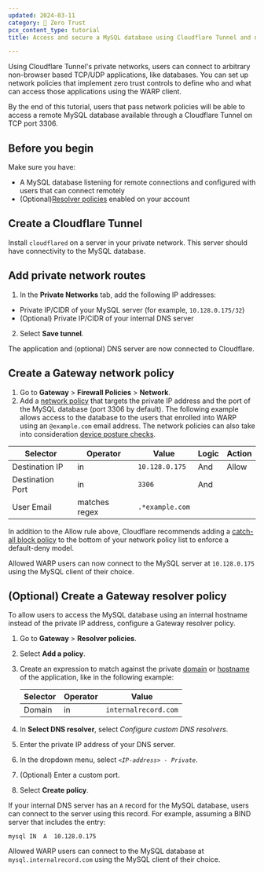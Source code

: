 ```yaml
---
updated: 2024-03-11
category: 🔐 Zero Trust
pcx_content_type: tutorial
title: Access and secure a MySQL database using Cloudflare Tunnel and network policies

---
```



Using Cloudflare Tunnel's private networks, users can connect to arbitrary non-browser based TCP/UDP applications, like databases. You can set up network policies that implement zero trust controls to define who and what can access those applications using the WARP client.

By the end of this tutorial, users that pass network policies will be able to access a remote MySQL database available through a Cloudflare Tunnel on TCP port 3306.


## Before you begin


Make sure you have:

* A MySQL database listening for remote connections and configured with users that can connect remotely
* (Optional)[Resolver policies](/cloudflare-one/policies/gateway/resolver-policies/) enabled on your account


## Create a Cloudflare Tunnel

Install `cloudflared` on a server in your private network. This server should have connectivity to the MySQL database.

<Render file="tunnel/create-tunnel" product="cloudflare-one" />



## Add private network routes

1. In the **Private Networks** tab, add the following IP addresses:

* Private IP/CIDR of your MySQL server (for example, `10.128.0.175/32`)
* (Optional) Private IP/CIDR of your internal DNS server

2. Select **Save tunnel**.

The application and (optional) DNS server are now connected to Cloudflare.


## Create a Gateway network policy


1. Go to **Gateway** > **Firewall Policies** > **Network**.
2. Add a [network policy](/cloudflare-one/policies/gateway/network-policies/) that targets the private IP address and the port of the MySQL database (port 3306 by default). The following example allows access to the database to the users that enrolled into WARP using an `@example.com` email address. The network policies can also take into consideration [device posture checks](/cloudflare-one/identity/devices/).

| Selector         | Operator      | Value           | Logic | Action |
| ---------------- | ------------- | --------------- | ----- | ------ |
| Destination IP   | in            | `10.128.0.175`  | And   | Allow  |
| Destination Port | in            | `3306`          | And   |        |
| User Email       | matches regex | `.*example.com` |       |        |

In addition to the Allow rule above, Cloudflare recommends adding a [catch-all block policy](/learning-paths/replace-vpn/build-policies/) to the bottom of your network policy list to enforce a default-deny model.

Allowed WARP users can now connect to the MySQL server at `10.128.0.175` using the MySQL client of their choice.


## (Optional) Create a Gateway resolver policy


To allow users to access the MySQL database using an internal hostname instead of the private IP address, configure a Gateway resolver policy.

1. Go to **Gateway** > **Resolver policies**.

2. Select **Add a policy**.

3. Create an expression to match against the private [domain](/cloudflare-one/policies/gateway/resolver-policies/#domain) or [hostname](/cloudflare-one/policies/gateway/resolver-policies/#host) of the application, like in the following example:

   | Selector | Operator | Value                |
   | -------- | -------- | -------------------- |
   | Domain   | in       | `internalrecord.com` |

4. In **Select DNS resolver**, select *Configure custom DNS resolvers*.

5. Enter the private IP address of your DNS server.

6. In the dropdown menu, select *`<IP-address> - Private`*.

7. (Optional) Enter a custom port.

8. Select **Create policy**.

If your internal DNS server has an `A` record for the MySQL database, users can connect to the server using this record. For example, assuming a BIND server that includes the entry:

`mysql IN  A  10.128.0.175`

Allowed WARP users can connect to the MySQL database at `mysql.internalrecord.com` using the MySQL client of their choice.



